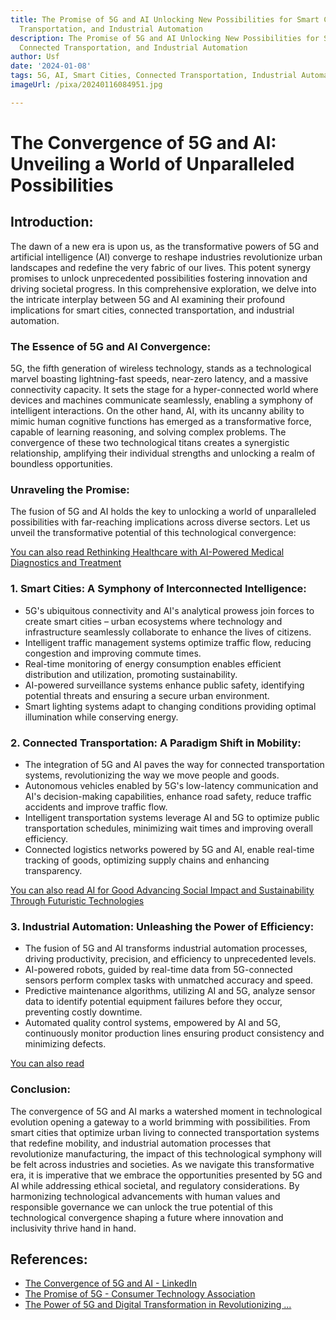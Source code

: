 ```yaml
---
title: The Promise of 5G and AI Unlocking New Possibilities for Smart Cities, Connected
  Transportation, and Industrial Automation
description: The Promise of 5G and AI Unlocking New Possibilities for Smart Cities,
  Connected Transportation, and Industrial Automation
author: Usf
date: '2024-01-08'
tags: 5G, AI, Smart Cities, Connected Transportation, Industrial Automation
imageUrl: /pixa/20240116084951.jpg

---
```

# The Convergence of 5G and AI: Unveiling a World of Unparalleled  Possibilities

## Introduction:
The dawn of  a  new era is upon us, as the transformative powers of 5G and artificial intelligence (AI) converge to reshape industries revolutionize urban landscapes and redefine the very fabric of our lives.  This potent synergy promises to  unlock unprecedented possibilities fostering innovation and driving societal progress. In this comprehensive  exploration, we delve into  the intricate interplay between 5G and  AI examining their profound implications for smart cities, connected transportation, and industrial automation.

### The Essence of 5G and AI Convergence:
5G, the fifth generation of wireless technology, stands  as a technological marvel boasting lightning-fast speeds, near-zero latency, and a massive  connectivity capacity. It sets the stage for  a hyper-connected world where devices and machines communicate seamlessly, enabling  a symphony of intelligent interactions. On the other hand, AI, with its uncanny ability to mimic  human cognitive functions  has emerged as a transformative force, capable of learning reasoning, and  solving  complex problems. The convergence  of these two technological titans creates a synergistic relationship, amplifying  their individual strengths and unlocking  a realm of boundless opportunities.

### Unraveling the  Promise:
The  fusion of 5G  and AI holds the key to unlocking a world of unparalleled  possibilities with  far-reaching implications  across diverse sectors. Let us unveil the transformative  potential of this technological convergence:

[You can also read  Rethinking Healthcare with AI-Powered Medical Diagnostics and Treatment](Rethinking%20Healthcare%20with%20AI-Powered%20Medical%20Diagnostics%20and%20Treatment)


### 1. Smart Cities: A Symphony of Interconnected Intelligence:
- 5G's ubiquitous  connectivity and AI's analytical prowess join forces to create smart cities – urban ecosystems where technology  and infrastructure seamlessly collaborate to enhance  the lives of citizens.
- Intelligent traffic management systems optimize traffic flow, reducing congestion and improving commute times.
- Real-time monitoring of energy consumption enables efficient distribution  and utilization,  promoting sustainability.
- AI-powered surveillance systems enhance public safety, identifying potential threats and ensuring a secure urban environment.
- Smart lighting systems adapt  to changing  conditions providing optimal illumination while conserving energy.

### 2. Connected Transportation: A Paradigm Shift in Mobility:
- The integration of 5G and AI  paves the way for connected transportation  systems, revolutionizing  the  way we move people and  goods.
- Autonomous  vehicles enabled by 5G's low-latency communication and  AI's decision-making  capabilities, enhance road  safety, reduce traffic accidents and improve traffic flow.
-  Intelligent transportation systems leverage AI and 5G to optimize  public transportation schedules, minimizing wait times  and improving overall efficiency.
- Connected  logistics networks powered by 5G and AI,  enable real-time tracking of  goods, optimizing supply chains and enhancing transparency.

[You  can also read AI for Good Advancing Social Impact and Sustainability Through Futuristic Technologies](AI%20for%20Good%20Advancing%20Social%20Impact%20and%20Sustainability%20Through%20Futuristic%20Technologies)


### 3. Industrial Automation:  Unleashing the Power of  Efficiency: 
-  The fusion of 5G and AI  transforms industrial automation processes, driving productivity, precision, and efficiency to unprecedented levels.
- AI-powered robots, guided by real-time data from 5G-connected sensors perform complex tasks with unmatched accuracy and  speed.
- Predictive maintenance algorithms, utilizing AI and 5G, analyze sensor data to identify potential equipment failures before they occur, preventing costly downtime.
- Automated quality control systems, empowered by AI and 5G, continuously monitor  production lines ensuring product consistency and minimizing defects.

[You can also read ]()


### Conclusion:
The convergence of 5G and AI marks a watershed moment in technological evolution opening a  gateway to a  world  brimming with possibilities. From smart cities that optimize urban living to connected transportation systems that redefine mobility, and industrial automation processes that revolutionize manufacturing, the impact of this technological  symphony will be felt across industries and societies. As we navigate this transformative era, it is imperative that we embrace the opportunities presented by 5G and AI while addressing ethical societal, and regulatory considerations. By harmonizing technological advancements with human values and responsible governance we can unlock the true potential of this  technological convergence shaping a future where innovation and inclusivity  thrive hand in hand.

## References:
- [The Convergence of 5G and AI - LinkedIn](https://www.linkedin.com/pulse/convergence-5g-ai-david-cain-geioc)
- [The Promise of 5G - Consumer Technology Association](https://www.cta.tech/News/i3/Articles/2017/July-August/The-Promise-of-5G.aspx)
- [The Power of 5G and Digital Transformation in Revolutionizing ...](https://utilitiesone.com/the-power-of-5g-and-digital-transformation-in-revolutionizing-communication-infrastructure)
